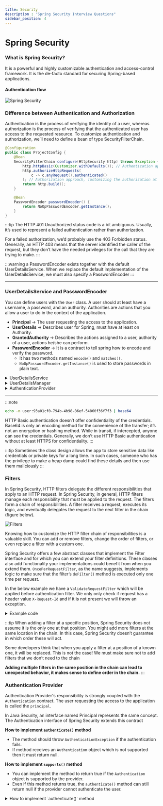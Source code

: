 ```yaml
---
title: Security
description : "Spring Security Interview Questions"
sidebar_position: 4
---
```





# Spring Security

### What is Spring Security?
It is a powerful and highly customizable authentication and access-control framework.
It is the de-facto standard for securing Spring-based applications.

#### Authentication flow
![Spring Security](./basic-flow.svg)


### Difference between Authentication and Authorization
Authentication is the process of verifying the identity of a user, whereas authorization is the process of verifying
that the authenticated user has access to the requested resource.
To customize authentication and authorization, we’ll need to define a bean of type SecurityFilterChain.
```java
@Configuration
public class ProjectConfig {
    @Bean
    SecurityFilterChain configure(HttpSecurity http) throws Exception {
        http.httpBasic(Customizer.withDefaults()); // Authentication approach
        http.authorizeHttpRequests(
            c -> c.anyRequest().authenticated()
        ); // Authorization approach, customizing the authorization at specific endpoints
        return http.build();
    }

    @Bean
    PasswordEncoder passwordEncoder() {
        return NoOpPasswordEncoder.getInstance();
    }
}
```

:::tip
The HTTP 401 Unauthorized status code is a bit ambiguous. Usually, it’s
used to represent a failed authentication rather than authorization.

For a failed authorization, we’d probably use the 403 Forbidden status.
Generally, an HTTP 403 means that the server identified the caller of
the request, but they don’t have the needed privileges for the call that they are
trying to make.
:::

:::warning
a PasswordEncoder
exists together with the default UserDetailsService. When we replace the
default implementation of the UserDetailsService, we must also specify a
PasswordEncoder
:::

----

### UserDetailsService and PasswordEncoder
You can define users with the `User` class. A user should at least have a username, a password, and an authority.
Authorities are actions that you allow a user to do in the context of the application.
- **Principal** → The user requesting the access to the application.
- **UserDetails** → Describes user for Spring, must have at least on Authority.
- **GrantedAuthority** → Describes the actions assigned to a user, authority of a user, actions he/she can perform.
- **PasswordEncoder** → It is a contract to tell spring how to encode and verify the password.
    - It has two methods named `encode()` and `matches()`.
    - `NoOpPasswordEncoder.getInstance()` is used to store passwords in plain text.

<details>
    <summary>UserDetailsService</summary>

    - It is used to retrieve user-related data.
    - It has one method named `loadUserByUsername()` which returns a UserDetails object.
    - A simple implementation of a UserDetailsService that Spring Security
    provides is `InMemoryUserDetailsManager`
    - The JdbcUserDetailsManager implementation expects three columns in the users table: a username,
  a password, and enabled, which you can use to deactivate the user.
</details>
<details>
    <summary>UserDetailsManager</summary>

    - It is used to manage user-related data.
    - It has methods like `createUser()`, `updateUser()`, and `deleteUser()`.
</details>
<details>
    <summary>AuthenticationProvider</summary>

    - It is used to authenticate a user by delegating to `UserDetailsService` and `PasswordEncoder`.
    - It's responsibility is strongly coupled with the `Authentication` contract.
    - It has one method named `authenticate()` which receives `Authentication` object as parameter and returns
  an Authentication object.
    - If method receives an `Authentication` object which is not supported then it must return null.
    - `DaoAuthenticationProvider` is used to authenticate a user against the UserDetailsService.
</details>

---


:::note
```bash Base64-encoded string
echo -n user:93a01cf0-794b-4b98-86ef-54860f36f7f3 | base64
```

HTTP Basic authentication doesn’t offer confidentiality of the credentials.
Base64 is only an encoding method for the convenience of the transfer; it’s
not an encryption or hashing method. While in transit, if intercepted, anyone
can see the credentials. Generally, we don’t use HTTP Basic authentication
without at least HTTPS for confidentiality.
:::

:::tip
Sometimes the class design allows the app to store
sensitive data like credentials or private keys for a long time. In such cases,
someone who has the privilege to make a heap dump could find these details
and then use them maliciously
:::

### Filters
In Spring Security, HTTP filters delegate the different responsibilities that apply to an HTTP request.
In Spring Security, in general, HTTP filters manage each responsibility that must be applied to the request.
The filters form a chain of responsibilities. A filter receives a request, executes its logic,
and eventually delegates the request to the next filter in the chain (figure below).

![Filters](./filters.svg)

Knowing how to customize the HTTP filter chain of responsibilities is a valuable skill.
You can add or remove filters, change the order of filters, or even replace a filter with a custom one.

Spring Security offers a few abstract classes that implement the Filter interface and for which you can extend your
filter definitions.
These classes also add functionality your implementations could benefit from when you extend them.
`OncePerRequestFilter`, as the name suggests, implements logic to make sure that the filter’s `doFilter()` method
is executed only one time per request.


In the below example we have a `ValidateRequestFilter` which will be applied before authentication filter.
We only only check if request has a header value `X-Request-Id` and if it is not present we will throw an exception.

<details>
  <summary>Example code</summary>
```java
public class ValidateRequestFilter extends OncePerRequestFilter {
    @Override
    protected void doFilterInternal(HttpServletRequest request, HttpServletResponse response, FilterChain filterChain) throws ServletException, IOException {
        String requestId = request.getHeader("X-Request-Id");
        if (requestId == null) {
            response.setResponse(HttpStatus.BAD_REQUEST);
            throw new RuntimeException("No X-Request-Id header present");
        }
        filterChain.doFilter(request, response);
    }
}
```

```java
@Configuration
public class ProjectConfig {
    @Bean
    SecurityFilterChain configure(HttpSecurity http) throws Exception {
        http.addFilterBefore(new ValidateRequestFilter(), UsernamePasswordAuthenticationFilter.class);
        http.httpBasic(Customizer.withDefaults());
        http.authorizeHttpRequests(
            c -> c.anyRequest().authenticated()
        );
        return http.build();
    }

    @Bean
    PasswordEncoder passwordEncoder() {
        return NoOpPasswordEncoder.getInstance();
    }
}
```
</details>

:::tip
When adding a filter at a specific position, Spring Security does not assume it is the only one at that position.
You might add more filters at the same location in the chain.
In this case, Spring Security doesn’t guarantee in which order these will act.

Some developers think that when you apply a filter at a position of a known one, it will be replaced.
This is not the case! We must make sure not to add filters that we don’t need to the chain

**Adding multiple filters in the same position in the chain can lead to unexpected behavior,
it makes sense to define order in the chain.**
:::


### Authentication Provider
Authentication Provider's responsibility is strongly coupled with the `Authentication` contract.
The user requesting the access to the application is called the `principal`.

In Java Security, an interface named Principal represents the same concept.
The Authentication interface of Spring Security extends this contract

**How to implement `authenticate()` method**
  - The method should throw `AuthenticationException` if the authentication fails.
  - If method receives an `Authentication` object which is not supported then it must return null.

**How to implement `supports()` method**
  - You can implement the method to return true if the `Authentication` object is supported by the provider.
  - Even if this method returns true, the `authenticate()` method can still return null if the
    provider cannot authenticate the user.

<details>
  <summary>How to implement `authenticate()` method</summary>

  - The method should throw `AuthenticationException` if the authentication fails.
  - If method receives an `Authentication` object which is not supported then it must return null.
  - `DaoAuthenticationProvider` is used to authenticate a user against the UserDetailsService.
</details>
